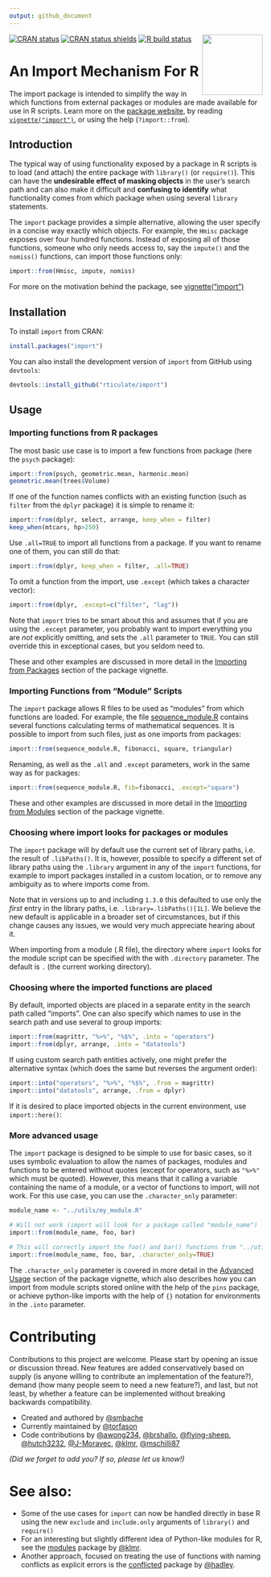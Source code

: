 ```yaml
---
output: github_document
---
```

<img src="https://import.rticulate.org/articles/import.png" align="right" alt="" width="120" />

<!-- badges: start -->
[![CRAN status](https://www.r-pkg.org/badges/version/import)](https://CRAN.R-project.org/package=import)
[![CRAN status shields](https://img.shields.io/badge/Git-`r desc::desc_get_version() `-success)](https://github.com/rticulate/import)
[![R build status](https://github.com/rticulate/import/workflows/R-CMD-check/badge.svg)](https://github.com/rticulate/import/actions)
<!-- badges: end -->

# An Import Mechanism For R

The import package is intended to simplify the way in which functions from external 
packages or modules are made available for use in R scripts. Learn more on 
the [package website](https://import.rticulate.org/), by reading
[`vignette("import")`](https://import.rticulate.org/articles/import.html),
or using the help (`?import::from`).

## Introduction

The typical way of using functionality exposed by a package in R scripts is to 
load (and attach) the entire package with `library()` (or `require()`). This can 
have the **undesirable effect of masking objects** in the user's search path 
and can also make it difficult and **confusing to identify** what functionality 
comes from which package when using several `library` statements.

The `import` package provides a simple alternative, allowing the user specify in
a concise way exactly which objects. For example, the `Hmisc` package exposes over
four hundred functions. Instead of exposing all of those functions, someone who only needs 
access to, say the `impute()` and the `nomiss()` functions, can import those functions only:

```R
import::from(Hmisc, impute, nomiss)
```

For more on the motivation behind the package, see 
[vignette("import")](https://import.rticulate.org/articles/import.html)


## Installation

To install `import` from CRAN:

```R
install.packages("import")
```

You can also install the development version of  `import` from GitHub using `devtools`:

```R
devtools::install_github("rticulate/import")
```

## Usage

### Importing functions from R packages

The most basic use case is to import a few functions from package 
(here the `psych` package):

```R
import::from(psych, geometric.mean, harmonic.mean)
geometric.mean(trees$Volume)
```

If one of the function names conflicts with an existing function (such as `filter` 
from the `dplyr` package) it is simple to rename it:

```R
import::from(dplyr, select, arrange, keep_when = filter)
keep_when(mtcars, hp>250)
```

Use `.all=TRUE` to import all functions from a package. If you want to rename one 
of them, you can still do that:

```R
import::from(dplyr, keep_when = filter, .all=TRUE)
```

To omit a function from the import, use `.except` (which takes a character vector): 
```R
import::from(dplyr, .except=c("filter", "lag"))
```

Note that `import` tries to be smart about this and assumes that if you are using the 
`.except` parameter, you probably want to import everything you are _not_ explicitly omitting,
and sets the `.all` parameter to `TRUE`. You can still override this in exceptional cases, 
but you seldom need to.

These and other examples are discussed in more detail in the 
[Importing from Packages](articles/import.html#importing-from-packages) section of the
package vignette.

### Importing Functions from "Module" Scripts

The `import` package allows R files to be used as "modules" from which functions are loaded.
For example, the file 
[sequence_module.R](https://raw.githubusercontent.com/rticulate/import/master/man/examples/sequence_module.R) 
contains several functions calculating terms of mathematical sequences. It is 
possible to import from such files, just as one imports from packages:

```R
import::from(sequence_module.R, fibonacci, square, triangular)
```

Renaming, as well as the `.all` and `.except` parameters, work in the same way as for packages:

```R
import::from(sequence_module.R, fib=fibonacci, .except="square")
```

These and other examples are discussed in more detail in the 
[Importing from Modules](articles/import.html#importing-functions-from-module-scripts) 
section of the package vignette.

### Choosing where import looks for packages or modules

The `import` package will by default use the current set of library paths, i.e.
the result of `.libPaths()`. It is, however, possible to specify a different set
of library paths using the `.library` argument in any of the `import` functions,
for example to import packages installed in a custom location, or to remove any
ambiguity as to where imports come from.

Note that in versions up to and including `1.3.0` this defaulted to use only the
*first* entry in the library paths, i.e. `.library=.libPaths()[1L]`. We believe
the new default is applicable in a broader set of circumstances, but if this
change causes any issues, we would very much appreciate hearing about it.

When importing from a module (.R file), the directory where `import` looks for
the module script can be specified with the with `.directory` parameter. 
The default is `.` (the current working directory).

### Choosing where the imported functions are placed

By default, imported objects are placed in a separate entity in the search 
path called "imports". One can also specify which names to use in the search 
path and use several to group imports:

```R
import::from(magrittr, "%>%", "%$%", .into = "operators") 
import::from(dplyr, arrange, .into = "datatools")
```

If using custom search path entities actively, one might prefer the 
alternative syntax (which does the same but reverses the argument order):

```R
import::into("operators", "%>%", "%$%", .from = magrittr)
import::into("datatools", arrange, .from = dplyr)
```
If it is desired to place imported objects in the current environment, 
use `import::here()`:

### More advanced usage

The `import` package is designed to be simple to use for basic cases, so it uses
symbolic evaluation to allow the names of packages, modules and functions to be
entered without quotes (except for operators, such as `"%>%"` which must be quoted).
However, this means that it calling a variable containing the name of a module, or a 
vector of functions to import, will not work. For this use case, you can use the
`.character_only` parameter:

```R
module_name <- "../utils/my_module.R"

# Will not work (import will look for a package called "module_name")
import::from(module_name, foo, bar)

# This will correctly import the foo() and bar() functions from "../utils/my_module.R"
import::from(module_name, foo, bar, .character_only=TRUE)
```

The `.character_only` parameter is covered in more detail in the 
[Advanced Usage](articles/import.html#advanced-usage) section of the package vignette, 
which also describes how you can import from module scripts stored online with the
help of the `pins` package, or achieve python-like imports with the help of `{}` 
notation for environments in the `.into` parameter.

# Contributing

Contributions to this project are welcome. Please start by opening an issue or
discussion thread. New features are added conservatively based on supply (is
anyone willing to contribute an implementation of the feature?), demand (how many
people seem to need a new feature?), and last, but not least, by whether a
feature can be implemented without breaking backwards compatibility.

* Created and authored by [@smbache](https://github.com/smbache)
* Currently maintained by [@torfason](https://github.com/torfason)
* Code contributions by 
  [@awong234](https://github.com/awong234), 
  [@brshallo](https://github.com/brshallo), 
  [@flying-sheep](https://github.com/flying-sheep), 
  [@hutch3232](https://github.com/hutch3232),
  [@J-Moravec](https://github.com/J-Moravec), 
  [@klmr](https://github.com/klmr),
  [@mschilli87](https://github.com/mschilli87)
  
*(Did we forget to add you? If so, please let us know!)*

# See also:

* Some of the use cases for `import` can now be handled directly in base R using the
  new `exclude` and `include.only` arguments of `library()` and `require()`
* For an interesting but slightly different idea of Python-like modules for R, see the 
  [modules](https://github.com/klmr/modules) package by [@klmr](https://github.com/klmr).
* Another approach, focused on treating the use of functions with naming conflicts as
  explicit errors is the [conflicted](https://github.com/r-lib/conflicted) 
  package by [@hadley](https://github.com/hadley).
